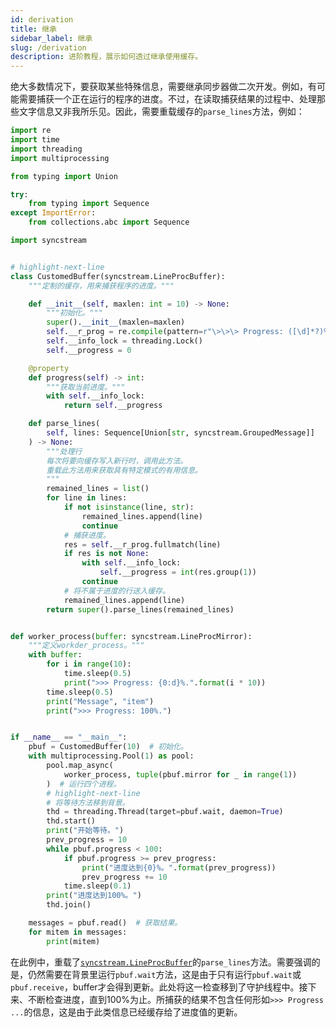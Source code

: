 ```yaml
---
id: derivation
title: 继承
sidebar_label: 继承
slug: /derivation
description: 进阶教程，展示如何透过继承使用缓存。
---
```


绝大多数情况下，要获取某些特殊信息，需要继承同步器做二次开发。例如，有可能需要捕获一个正在运行的程序的进度。不过，在读取捕获结果的过程中、处理那些文字信息又非我所乐见。因此，需要重载缓存的`parse_lines`方法，例如：

```python showLineNumbers title="derivation.py"
import re
import time
import threading
import multiprocessing

from typing import Union

try:
    from typing import Sequence
except ImportError:
    from collections.abc import Sequence

import syncstream


# highlight-next-line
class CustomedBuffer(syncstream.LineProcBuffer):
    """定制的缓存，用来捕获程序的进度。"""

    def __init__(self, maxlen: int = 10) -> None:
        """初始化。"""
        super().__init__(maxlen=maxlen)
        self.__r_prog = re.compile(pattern=r"\>\>\> Progress: ([\d]*?)%\.")
        self.__info_lock = threading.Lock()
        self.__progress = 0

    @property
    def progress(self) -> int:
        """获取当前进度。"""
        with self.__info_lock:
            return self.__progress

    def parse_lines(
        self, lines: Sequence[Union[str, syncstream.GroupedMessage]]
    ) -> None:
        """处理行
        每次将要向缓存写入新行时，调用此方法。
        重载此方法用来获取具有特定模式的有用信息。
        """
        remained_lines = list()
        for line in lines:
            if not isinstance(line, str):
                remained_lines.append(line)
                continue
            # 捕获进度。
            res = self.__r_prog.fullmatch(line)
            if res is not None:
                with self.__info_lock:
                    self.__progress = int(res.group(1))
                continue
            # 将不属于进度的行送入缓存。
            remained_lines.append(line)
        return super().parse_lines(remained_lines)


def worker_process(buffer: syncstream.LineProcMirror):
    """定义workder_process。"""
    with buffer:
        for i in range(10):
            time.sleep(0.5)
            print(">>> Progress: {0:d}%.".format(i * 10))
        time.sleep(0.5)
        print("Message", "item")
        print(">>> Progress: 100%.")


if __name__ == "__main__":
    pbuf = CustomedBuffer(10)  # 初始化。
    with multiprocessing.Pool(1) as pool:
        pool.map_async(
            worker_process, tuple(pbuf.mirror for _ in range(1))
        )  # 运行四个进程。
        # highlight-next-line
        # 将等待方法移到背景。
        thd = threading.Thread(target=pbuf.wait, daemon=True)
        thd.start()
        print("开始等待。")
        prev_progress = 10
        while pbuf.progress < 100:
            if pbuf.progress >= prev_progress:
                print("进度达到{0}%。".format(prev_progress))
                prev_progress += 10
            time.sleep(0.1)
        print("进度达到100%。")
        thd.join()

    messages = pbuf.read()  # 获取结果。
    for mitem in messages:
        print(mitem)
```

在此例中，重载了[`syncstream.LineProcBuffer`](../apis/mproc/LineProcBuffer.mdx#-parse_lines)的`parse_lines`方法。需要强调的是，仍然需要在背景里运行`pbuf.wait`方法，这是由于只有运行`pbuf.wait`或`pbuf.receive`，buffer才会得到更新。此处将这一检查移到了守护线程中。接下来、不断检查进度，直到100%为止。所捕获的结果不包含任何形如`>>> Progress ...`的信息，这是由于此类信息已经缓存给了进度值的更新。
